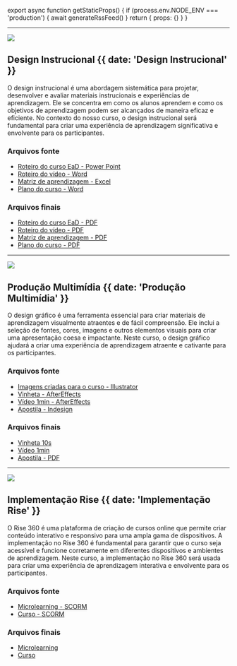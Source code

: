
export async function getStaticProps() {
  if (process.env.NODE_ENV === 'production') {
    await generateRssFeed()
  }
  return { props: {} }
}

---

![](@/images/design_instrucional.png)

## Design Instrucional {{ date: 'Design Instrucional' }}

O design instrucional é uma abordagem sistemática para projetar, desenvolver e avaliar materiais instrucionais e experiências de aprendizagem. Ele se concentra em como os alunos aprendem e como os objetivos de aprendizagem podem ser alcançados de maneira eficaz e eficiente. No contexto do nosso curso, o design instrucional será fundamental para criar uma experiência de aprendizagem significativa e envolvente para os participantes.

### <SparkleIcon /> Arquivos fonte

- <a href="#" target="_blank">
    Roteiro do curso EaD - Power Point
  </a>
- <a href="#" target="_blank">
    Roteiro do vídeo - Word
  </a>
- <a href="#" target="_blank">
    Matriz de aprendizagem - Excel
  </a>
- <a href="#" target="_blank">
    Plano do curso - Word
  </a>

### <SparkleIcon /> Arquivos finais

- <a href="#" target="_blank">
    Roteiro do curso EaD - PDF
  </a>
- <a href="#" target="_blank">
    Roteiro do vídeo - PDF
  </a>
- <a href="#" target="_blank">
    Matriz de aprendizagem - PDF
  </a>
- <a href="#" target="_blank">
    Plano do curso - PDF
  </a>

---

![](@/images/design_grafico.png)

## Produção Multimídia {{ date: 'Produção Multimídia' }}

O design gráfico é uma ferramenta essencial para criar materiais de aprendizagem visualmente atraentes e de fácil compreensão. Ele inclui a seleção de fontes, cores, imagens e outros elementos visuais para criar uma apresentação coesa e impactante. Neste curso, o design gráfico ajudará a criar uma experiência de aprendizagem atraente e cativante para os participantes.

### <SparkleIcon /> Arquivos fonte

- <a href="#" target="_blank">
    Imagens criadas para o curso - Illustrator
  </a>
- <a href="#" target="_blank">
    Vinheta - AfterEffects
  </a>
- <a href="#" target="_blank">
    Vídeo 1min - AfterEffects
  </a>
- <a href="#" target="_blank">
    Apostila - Indesign
  </a>

### <SparkleIcon /> Arquivos finais

- <a href="#" target="_blank">
    Vinheta 10s
  </a>
- <a href="#" target="_blank">
    Vídeo 1min
  </a>
- <a href="#" target="_blank">
    Apostila - PDF
  </a>

---

![](@/images/implementacao_rise.png)

## Implementação Rise {{ date: 'Implementação Rise' }}

O Rise 360 é uma plataforma de criação de cursos online que permite criar conteúdo interativo e responsivo para uma ampla gama de dispositivos. A implementação no Rise 360 é fundamental para garantir que o curso seja acessível e funcione corretamente em diferentes dispositivos e ambientes de aprendizagem. Neste curso, a implementação no Rise 360 será usada para criar uma experiência de aprendizagem interativa e envolvente para os participantes.

### <SparkleIcon /> Arquivos fonte

- <a href="#" target="_blank">
    Microlearning - SCORM
  </a>
- <a href="#" target="_blank">
    Curso - SCORM
  </a>

### <SparkleIcon /> Arquivos finais

- <a href="#" target="_blank">
    Microlearning
  </a>
- <a href="#" target="_blank">
    Curso
  </a>
